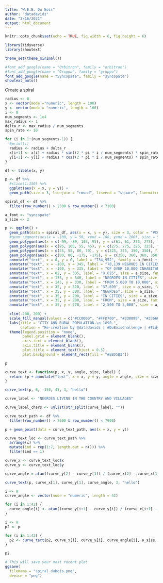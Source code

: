 ```yaml
---
title: "W.E.B. Du Bois"
author: "datadavidz"
date: "2/16/2021"
output: html_document
---
```


```r
knitr::opts_chunk$set(echo = TRUE, fig.width = 6, fig.height = 6)
```

```r
library(tidyverse)
library(showtext)

theme_set(theme_minimal())
```

```r
#font_add_google(name = "Orbitron", family = "orbitron")
#font_add_google(name = "Gruppo", family = "gruppo")
font_add_google(name = "Syncopate", family = "syncopate")
showtext_auto()
```



Create a spiral
```r
radius <- 0
x <- vector(mode ="numeric", length = 100)
y <- vector(mode = "numeric", length = 100)
i <- 0
num_segments <- 1e4
max_radius <- 1
delta_r <- max_radius / num_segments
spin_rate <- 10

for (i in 1:(num_segments-1)) {
  #print(i)
  radius <- radius + delta_r
  x[i+1] <- x[i] + radius * sin((2 * pi * i / num_segments) * spin_rate)
  y[i+1] <- y[i] + radius * cos((2 * pi * i / num_segments) * spin_rate)
}

```

```r
df <- tibble(x, y)

p <- df %>%
  #slice(1:150) %>%
  ggplot(aes(x = x, y = y)) +
  geom_path(size = 3, linejoin = "round", lineend = "square", linemitre = "10", color = "red")
```

```r
spiral_df <- df %>%
  filter(row_number() > 2500 & row_number() < 7100)
```

```r
a_font <- "syncopate"
a_size <- 2

p <- ggplot() +
  geom_path(data = spiral_df, aes(x = x, y = y), size = 3, color = "#CC0000") +
  #geom_segment(aes(x = -100, y = 50, xend = 100, yend = 200), size = 5) +
  geom_polygon(aes(x = c(-99, -89, 105, 95), y = c(61, 61, 275, 275), fill = "A")) +
  geom_polygon(aes(x = c(95, 105, 55, 45), y = c(275, 275, 325, 325), fill = "B")) +
  geom_polygon(aes(x = c(45, 55, 80, 70), y = c(325, 325, 350, 350), fill = "C")) +
  geom_polygon(aes(x = c(80, 80, -175, -175), y = c(350, 360, 360, 350), fill = "D")) +
  annotate("text", x = 0, y = 0, label = "734,952", family = a_font) +
  annotate("text", x = -100, y = 345, label = "78,139 NEGROES IN CITIES", size = a_size, family = a_font) +
  annotate("text", x = -100, y = 335, label = "OF OVER 10,000 INHABITANTS", size = a_size, family = a_font) +
  annotate("text", x = 82, y = 335, label = "8,025", size = a_size, family = a_font) +
  annotate("text", x = 135, y = 340, label = "NEGROES IN CITIES", size = a_size, family = a_font) +
  annotate("text", x = 143, y = 330, label = "FROM 5,000 TO 10,000", size = a_size, family = a_font) +
  annotate("text", x = 35, y = 310, label = "37,699", size = a_size, family = a_font) +
  annotate("text", x = 35, y = 300, label = "NEGROES", size = a_size, family = a_font) +
  annotate("text", x = 35, y = 290, label = "IN CITIES", size = a_size, family = a_font) +
  annotate("text", x = 35, y = 280, label = "FROM", size = a_size, family = a_font) +
  annotate("text", x = 35, y = 270, label = "2,500 TO 5,000", size = a_size, family = a_font) +
  
  xlim(-200, 200) +
  scale_fill_manual(values = c("#CC0000", "#FFD700", "#330099", "#336600")) +
  labs(title = "CITY AND RURAL POPULATION.\n 1890.",
       caption = "Re-creation by @datadavidz | #DuBoisChallenge | #TidyTuesday") +
  theme(legend.position = "none",
        panel.grid = element_blank(),
        axis.text = element_blank(),
        axis.title = element_blank(),
        plot.title = element_text(hjust = 0.5),
        plot.background = element_rect(fill = "#EBD5B3"))

p
```

```r
curve_text <- function(p, x, y, angle, size, label) {
  return (p + annotate("text", x = x, y = y, angle = angle, size = size, label = label, hjust = 0.5, vjust = 0, family = a_font))
}
```

```r
curve_text(p, 0, -150, 45, 3, "hello")
```

```r
curve_label <- "NEGROES LIVING IN THE COUNTRY AND VILLAGES"

curve_label_chars <- unlist(str_split(curve_label, ""))
```

```r
curve_text_path <- df %>% 
  filter(row_number() > 7600 & row_number() < 7900)
```

```r
p + geom_point(data = curve_text_path, aes(x = x, y = y))
```

```r
curve_text_loc <- curve_text_path %>%
  arrange(x) %>%
  mutate(ind = rep(1:7, length.out = n())) %>%
  filter(ind == 1)
```

```r
curve_x <- curve_text_loc$x
curve_y <- curve_text_loc$y

curve_angle = atan((curve_y[2] - curve_y[1]) / (curve_x[2] - curve_x[1])) * 180 / pi
```

```r
curve_text(p, curve_x[1], curve_y[1], curve_angle, 3, "hello")
```

```r
i <- 0
curve_angle <- vector(mode = "numeric", length = 42)

for (i in 1:42) {
  curve_angle[i] <- atan((curve_y[i+1] - curve_y[i]) / (curve_x[i+1] - curve_x[i])) * 180 / pi 
}
```

```r
i <- 0
p2 <- p

for (i in 1:42) {
  p2 <- curve_text(p2, curve_x[i], curve_y[i], curve_angle[i], a_size, curve_label_chars[i])
}

p2
```

```r

# This will save your most recent plot
ggsave(
  filename = "spiral_dubois.png",
  device = "png")

```